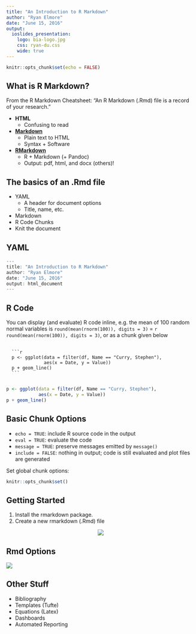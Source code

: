```yaml
---
title: "An Introduction to R Markdown"
author: "Ryan Elmore"
date: "June 15, 2016"
output: 
  ioslides_presentation:
    logo: bia-logo.jpg
    css: ryan-du.css
    wide: true
---
```


```r
knitr::opts_chunk$set(echo = FALSE)
```

## What is R Markdown?

From the R Markdown Cheatsheet: "An R Markdown (.Rmd) file is a record of your research."

* <b> HTML </b>
    + Confusing to read
* <b> [Markdown](https://daringfireball.net/projects/markdown/)</b>
    + Plain text to HTML 
    + Syntax + Software
* <b> [RMarkdown](http://rmarkdown.rstudio.com">RMarkdown)</b>
    + R + Markdown (+ Pandoc)
    + Output: pdf, html, and docx (others)!

## The basics of an .Rmd file

* YAML
    + A header for document options
    + Title, name, etc.
* Markdown
* R Code Chunks
* Knit the document

## YAML {.flexbox .vcenter}

```r
---
title: "An Introduction to R Markdown"
author: "Ryan Elmore"
date: "June 15, 2016"
output: html_document
---
```

## R Code 

You can display (and evaluate) R code inline, e.g. the mean of 100 random normal variables is `round(mean(rnorm(100)), digits = 3)` = `r round(mean(rnorm(100)), digits = 3)`, or as a chunk given below

<pre>
  <code>
  ```r
  p <- ggplot(data = filter(df, Name == "Curry, Stephen"),
              aes(x = Date, y = Value))
  p + geom_line()
  ```
  </code>
</pre>

```r
p <- ggplot(data = filter(df, Name == "Curry, Stephen"),
            aes(x = Date, y = Value))
p + geom_line()
```

## Basic Chunk Options

- `echo = TRUE`: include R source code in the output 
- `eval = TRUE`: evaluate the code
- `message = TRUE`: preserve messages emitted by `message()`
- `include = FALSE`: nothing in output; code is still evaluated and plot files are generated

Set global chunk options:

```r
knitr::opts_chunk$set()
```

## Getting Started 

1. Install the rmarkdown package.
2. Create a new rmarkdown (.Rmd) file 

<center>
![](../fig/new-rmd.png)
</center>

## Rmd Options {.flexbox .vcenter}

![](../fig/popup.png)

## Other Stuff

* Bibliography
* Templates (Tufte)
* Equations (Latex)
* Dashboards
* Automated Reporting

